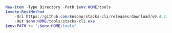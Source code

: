 ```powershell
New-Item -Type Directory -Path $env:HOME/tools
Invoke-RestMethod
    -Uri https://github.com/Ensono/stacks-cli/releases/download/v0.4.33/stacks-cli-windows-amd64-0.4.33.exe
    -Out $env:HOME/tools/stacks-cli.exe
$env:PATH += ";$env:HOME/tools"
```